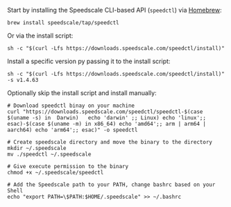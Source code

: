 Start by installing the Speedscale CLI-based API (`speedctl`) via [Homebrew](https://brew.sh):

```shell
brew install speedscale/tap/speedctl
```

Or via the install script:

```shell
sh -c "$(curl -Lfs https://downloads.speedscale.com/speedctl/install)"
```

Install a specific version py passing it to the install script:

```shell
sh -c "$(curl -Lfs https://downloads.speedscale.com/speedctl/install)" -s v1.4.63
```

Optionally skip the install script and install manually:

```shell
# Download speedctl binay on your machine
curl "https://downloads.speedscale.com/speedctl/speedctl-$(case $(uname -s) in  Darwin)   echo 'darwin' ;; Linux) echo 'linux';; esac)-$(case $(uname -m) in x86_64) echo 'amd64';; arm | arm64 | aarch64) echo 'arm64';; esac)" -o speedctl

# Create speedscale directory and move the binary to the directory
mkdir ~/.speedscale
mv ./speedctl ~/.speedscale

# Give execute permission to the binary
chmod +x ~/.speedscale/speedctl

# Add the Speedscale path to your PATH, change bashrc based on your Shell
echo "export PATH=\$PATH:$HOME/.speedscale" >> ~/.bashrc

```

